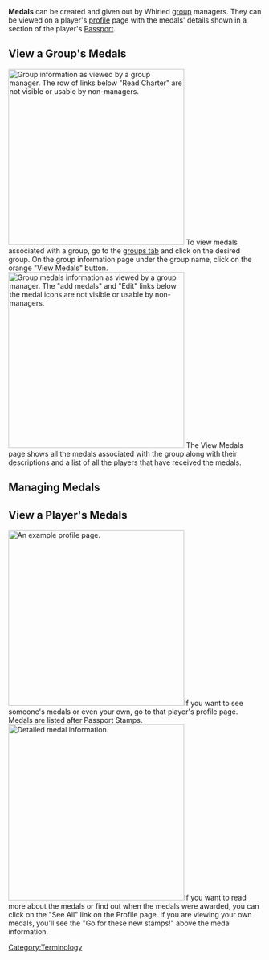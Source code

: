 '''Medals''' can be created and given out by Whirled [[group]] managers.  They can be viewed on a player's [[profile]] page with the medals' details shown in a section of the player's [[Passport]].

== View a Group's Medals ==
[[Image:Medal-group.png|right|350px|thumb|Group information as viewed by a group manager.  The row of links below "Read Charter" are not visible or usable by non-managers.]]
To view medals associated with a group, go to the [[groups tab]] and click on the desired group.  On the group information page under the group name, click on the orange "View Medals" button.
{{clearright}}
[[Image:Medal-group-view medals.png|right|350px|thumb|Group medals information as viewed by a group manager.  The "add medals" and "Edit" links below the medal icons are not visible or usable by non-managers.]]
The View Medals page shows all the medals associated with the group along with their descriptions and a list of all the players that have received the medals.
{{clearright}}
== Managing Medals ==
{{:Medal/Managing}}

== View a Player's Medals ==
[[Image:Medal-profile.png|right|350px|frame|An example profile page.]]If you want to see someone's medals or even your own, go to that player's profile page.  Medals are listed after Passport Stamps.
{{clearright}}
[[Image:Medal-profile-view all.png|right|350px|frame|Detailed medal information.]]If you want to read more about the medals or find out when the medals were awarded, you can click on the "See All" link on the Profile page.  If you are viewing your own medals, you'll see the "Go for these new stamps!" above the medal information.

[[Category:Terminology]]